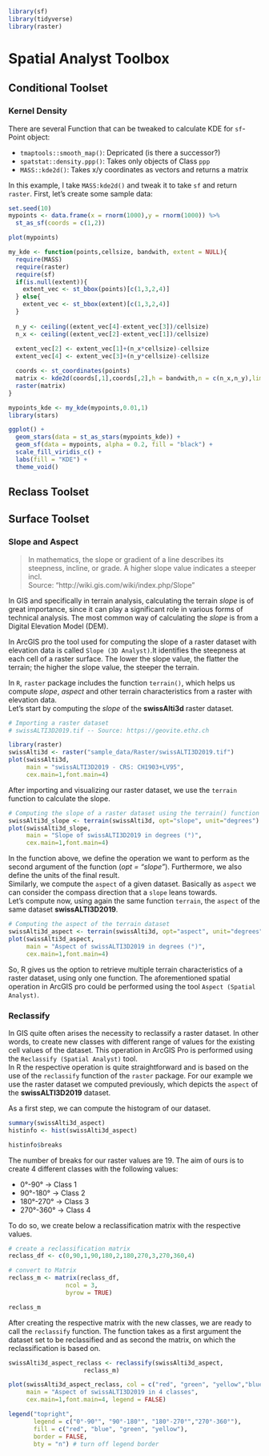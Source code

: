 ```r
library(sf)
library(tidyverse)
library(raster)
```


# Spatial Analyst Toolbox

## Conditional Toolset

<!-- ## Density Toolset -->

### Kernel Density


There are several Function that can be tweaked to calculate KDE for `sf`-Point object:

- `tmaptools::smooth_map()`: Depricated (is there a successor?)
- `spatstat::density.ppp()`: Takes only objects of Class `ppp`
- `MASS::kde2d()`: Takes x/y coordinates as vectors and returns a matrix

In this example, I take `MASS:kde2d()` and tweak it to take `sf` and return `raster`. First, let's create some sample data:

```r
set.seed(10)
mypoints <- data.frame(x = rnorm(1000),y = rnorm(1000)) %>%
  st_as_sf(coords = c(1,2))

plot(mypoints)
```


```r
my_kde <- function(points,cellsize, bandwith, extent = NULL){
  require(MASS)
  require(raster)
  require(sf)
  if(is.null(extent)){
    extent_vec <- st_bbox(points)[c(1,3,2,4)]
  } else{
    extent_vec <- st_bbox(extent)[c(1,3,2,4)]
  }
  
  n_y <- ceiling((extent_vec[4]-extent_vec[3])/cellsize)
  n_x <- ceiling((extent_vec[2]-extent_vec[1])/cellsize)
  
  extent_vec[2] <- extent_vec[1]+(n_x*cellsize)-cellsize
  extent_vec[4] <- extent_vec[3]+(n_y*cellsize)-cellsize

  coords <- st_coordinates(points)
  matrix <- kde2d(coords[,1],coords[,2],h = bandwith,n = c(n_x,n_y),lims = extent_vec)
  raster(matrix)
}
```

```r

mypoints_kde <- my_kde(mypoints,0.01,1)
library(stars)

ggplot() +
  geom_stars(data = st_as_stars(mypoints_kde)) +
  geom_sf(data = mypoints, alpha = 0.2, fill = "black") +
  scale_fill_viridis_c() +
  labs(fill = "KDE") +
  theme_void() 


```


<!-- ### Line Density -->

<!-- ### Point Density -->

<!-- ## Distance Toolset -->

<!-- ## Extraction Toolset -->

<!-- ## Generalization Toolset -->

<!-- ## Interpolation Toolset -->

<!-- ## Map Algebra Toolset -->

<!-- ## Math Toolset -->

<!-- ## Neighborhood Toolset -->

<!-- ## Overlay Toolset -->

<!-- ### Fuzzy Membership -->
<!-- ### Fuzzy Overlay -->
<!-- ### Locate Regions -->
<!-- ### Weighted Overlay -->
<!-- ### Weighted Sum -->


## Reclass Toolset

<!-- ### Lookup -->
<!-- ### Reclass by ASCII File -->
<!-- ### Reclass by Table -->
<!-- ### Rescale by Function -->
<!-- ### Slice -->


## Surface Toolset

### Slope and Aspect

>In mathematics, the slope or gradient of a line describes its steepness, incline, or grade. A higher slope value indicates a steeper incl.  
Source: "http://wiki.gis.com/wiki/index.php/Slope"

In GIS and specifically in terrain analysis, calculating the terrain _slope_ is of
great importance, since it can play a significant role in various forms of technical
analysis. The most common way of calculating the _slope_ is from a Digital Elevation Model (DEM).  
  
In ArcGIS pro the tool used for computing the slope of a raster dataset with elevation
data is called `Slope (3D Analyst)`.It identifies the steepness at each cell of a raster surface.
The lower the slope value, the flatter the terrain; the higher the slope value, the steeper the terrain.  
  
In `R`, `raster` package includes the function `terrain()`, which helps us compute
*slope*, *aspect* and other terrain characteristics from a raster with elevation data.  
Let's start by computing the _slope_ of the **swissAlti3d** raster dataset.  

```r
# Importing a raster dataset
# swissALTI3D2019.tif -- Source: https://geovite.ethz.ch

library(raster)
swissAlti3d <- raster("sample_data/Raster/swissALTI3D2019.tif")
plot(swissAlti3d,
     main = "swissALTI3D2019 - CRS: CH1903+LV95",
     cex.main=1,font.main=4)
```

After importing and visualizing our raster dataset, we use the `terrain` function
to calculate the slope.  

```r
# Computing the slope of a raster dataset using the terrain() function
swissAlti3d_slope <- terrain(swissAlti3d, opt="slope", unit="degrees")
plot(swissAlti3d_slope,
     main = "Slope of swissALTI3D2019 in degrees (°)",
     cex.main=1,font.main=4)
```
  
In the function above, we define the operation we want to perform as the second
argument of the function (_opt = "slope"_). Furthermore, we also define the units
of the final result.  
Similarly, we compute the `aspect` of a given dataset. Basically as `aspect` we can
consider the compass direction that a `slope` leans towards.  
Let's compute now, using again the same function `terrain`, the `aspect` of the
same dataset __swissALTI3D2019__.   

```r
# Computing the aspect of the terrain dataset
swissAlti3d_aspect <- terrain(swissAlti3d, opt="aspect", unit="degrees")
plot(swissAlti3d_aspect,
     main = "Aspect of swissALTI3D2019 in degrees (°)",
     cex.main=1,font.main=4)
```  
  
So, R gives us the option to retrieve multiple terrain characteristics of a raster
dataset, using only one function. The aforementioned spatial operation in ArcGIS pro
could be performed using the tool `Aspect (Spatial Analyst)`.


### Reclassify

In GIS quite often arises the necessity to reclassify a raster dataset. In other
words, to create new classes with different range of values for the existing cell
values of the dataset. This operation in ArcGIS Pro is performed using the
`Reclassify (Spatial Analyst)` tool.  
In R the respective operation is quite straightforward and is based on the use of
the `reclassify` function of the `raster` package. For our example we use the
raster dataset we computed previously, which depicts the `aspect` of the __swissALTI3D2019__
dataset.  

As a first step, we can compute the histogram of our dataset.  

```r
summary(swissAlti3d_aspect)
histinfo <- hist(swissAlti3d_aspect)

histinfo$breaks
```

The number of breaks for our raster values are 19. The aim of ours is to create 4
different classes with the following values:  

- 0°-90° -> Class 1
- 90°-180° -> Class 2
- 180°-270° -> Class 3
- 270°-360° -> Class 4  
  
To do so, we create below a reclassification matrix with the respective values.

```r
# create a reclassification matrix
reclass_df <- c(0,90,1,90,180,2,180,270,3,270,360,4)

# convert to Matrix
reclass_m <- matrix(reclass_df,
                ncol = 3,
                byrow = TRUE)

reclass_m
```

After creating the respective matrix with the new classes, we are ready to
call the `reclassify` function. The function takes as a first argument the dataset
set to be reclassified and as second the matrix, on which the reclassification is
based on. 

```r
swissAlti3d_aspect_reclass <- reclassify(swissAlti3d_aspect,
                     reclass_m)

plot(swissAlti3d_aspect_reclass, col = c("red", "green", "yellow","blue"),
     main = "Aspect of swissALTI3D2019 in 4 classes",
     cex.main=1,font.main=4, legend = FALSE)

legend("topright",
       legend = c("0°-90°", "90°-180°", "180°-270°","270°-360°"),
       fill = c("red", "blue", "green", "yellow"),
       border = FALSE,
       bty = "n") # turn off legend border
```






<!-- ### Contour -->
<!-- ### Contour List -->
<!-- ### Contour with Barriers -->
<!-- ### Curvature -->
<!-- ### Cut Fill -->
<!-- ### Hillshade -->
<!-- ### Observer Points -->
<!-- ### Viewshed -->
<!-- ### Viewshed 2 -->
<!-- ### Visibility -->


<!-- ## Zonal Toolset -->






